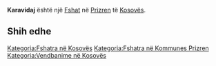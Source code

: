 {{Fshat në Kosovës
 | Emri                = Karavidaj
| srp_N_name = Karavidaj
| srp_N_FULL_NAME_RO = Karavidaj
| srp_N_FULL_NAME_ND_RO = Karavidaj
| srp_N_SORT_NAME_RG = KARAVIDAJ
| srp_N_FULL_NAME_RG = Karavidaj
| srp_N_FULL_NAME_ND_RG = Karavidaj

 | Emri (Rasa dhanore) = 
 | Figura              = 
 | Shteti              = Kosovo
 | Komuna              = Prizren
 | Kodi postar         = 
 | Sipërfaqja          = 

 | Popullsia           = 

 | Regj. i popullsisë  = 
 | Dend. e popullsisë  = 
 | Faqja zyrtare       = 
 <!--- Koordinatat ----> 
 | Gjerësia            = 42.235556
 | Gjatësia            = 20.61
 | Lartësia            = 
}}
'''Karavidaj''' është një [[Fshat]] në [[Prizren]] të [[Kosovës]].

<!-- == Gjeografia == -->
<!-- == Historia == -->
<!-- == Demografia == -->
== Shih edhe ==
{{Komuna Prizren}}
{{Kosovo-Administrata-Cung}}

[[Kategoria:Fshatra në Kosovës]]
[[Kategoria:Fshatra në Kommunes Prizren]]
[[Kategoria:Vendbanime në Kosovës]]
